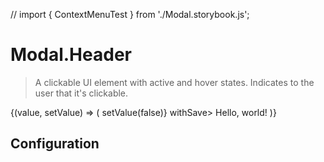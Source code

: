 // import { ContextMenuTest } from './Modal.storybook.js';

# Modal.Header

> A clickable UI element with active and hover states. Indicates to the user that it's clickable.

<CodeBlock>
  {(value, setValue) => (
    <ModalHeader onClose={() => setValue(false)} withSave>
      Hello, world!
    </ModalHeader>
  )}
</CodeBlock>

## Configuration

<ConfigBlock of={ModalHeader} />
